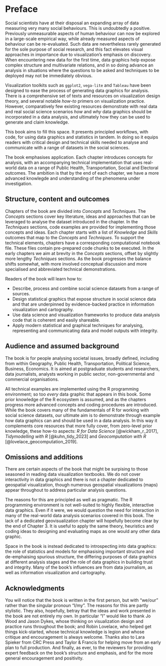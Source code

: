 # Preface {.unnumbered}

Social scientists have at their disposal an expanding array of data measuring very many social behaviours. This is undoubtedly a positive. Previously unmeasurable aspects of human behaviour can now be explored in a large-scale empirical way, while already measured aspects of behaviour can be re-evaluated. Such data are nevertheless rarely generated for the sole purpose of social research, and this fact elevates visual approaches in importance due to visualization's emphasis on discovery. When encountering new data for the first time, data graphics help expose complex structure and multivariate relations, and in so doing advance an analysis in situations where the questions to be asked and techniques to be deployed may not be immediately obvious.

Visualization toolkits such as `ggplot2`, `vega-lite` and `Tableau` have been designed to ease the process of generating data graphics for analysis. There is a comprehensive set of texts and resources on visualization design theory, and several notable *how-to* primers on visualization practice. However, comparatively few existing resources demonstrate with real data and real social science scenarios *how* and *why* data graphics should be incorporated in a data analysis, and ultimately how they can be used to generate and claim knowledge.

This book aims to fill this space. It presents principled workflows, with code, for using data graphics and statistics in tandem. In doing so it equips readers with critical design and technical skills needed to analyse and communicate with a range of datasets in the social sciences.

The book emphasises application. Each chapter introduces concepts for analysis, with an accompanying technical implementation that uses real-world data on a range of Public Health, Transportation, Social and Electoral outcomes. The ambition is that by the end of each chapter, we have a more advanced knowlegde and understanding of the phenomena under investigation.

## Structure, content and outcomes {.unnumbered}

Chapters of the book are divided into *Concepts* and *Techniques*. The *Concepts* sections cover key literature, ideas and approaches that can be leveraged to analyse the dataset introduced in the chapter. In the *Techniques* sections, code examples are provided for implementing those concepts and ideas. Each chapter starts with a list of *Knowledge* and *Skills* outcomes that map to the *Concepts* and *Techniques*. To support the technical elements, chapters have a corresponding computational notebook file. These files contain pre-prepared code chunks to be executed. In the early chapters we aim at brevity in the *Concepts* sections, offset by slightly more lengthy *Techniques* sections. As the book progresses the balance shifts somewhat, with more involved conceptual discussion and more specialised and abbreviated technical demonstrations.

<!-- Chapters are also accompanied, via the  Appendices, with *Tasks* for readers to complete in order to test learning. Some tasks are technical and require code to be written;  some are more conceptual. To support these tasks, each chapter has a corresponding computational notebook template file. The templates contain pre-prepared code chunks to be executed. As the book progresses, the amount of pre-prepared code in the templates reduces and readers must contribute more code of their own. -->

Readers of the book will learn how to:

-   Describe, process and combine social science datasets from a range of sources.
-   Design statistical graphics that expose structure in social science data and that are underpinned by evidence-backed practice in information visualization and cartography.
-   Use data science and visualization frameworks to produce data analysis code that is coherent and easily shareable.
-   Apply modern statistical and graphical techniques for analysing, representing and communicating data and model outputs with integrity.

## Audience and assumed background {.unnumbered}

The book is for people analysing societal issues, broadly defined, including from within Geography, Public Health, Transportation, Political Science, Business, Economics. It is aimed at postgraduate students and researchers, data journalists, analysts working in public sector, non-governmental and commercial organisations.

All technical examples are implemented using the R programming environment; so too *every* data graphic that appears in this book. Some prior knowledge of the R ecosystem is assumed, and as the chapters progress more advanced concepts and coding procedures are introduced. While the book covers many of the fundamentals of R for working with social science datasets, our ultimate aim is to demonstrate through example how data graphics can and should be used in a data analysis. In this way it complements core resources that more fully cover, from zero-level prior knowledge, these how-to aspects: *R for Data Science* [@wickham_r_2017], *Tidymodelling with R* [@kuhn_tidy_2023] and *Geocomputation with R* [@lovelace_geocomputation_2019].

## Omissions and additions {.unnumbered}

There are certain aspects of the book that might be surpising to those seasoned in reading data visualization textbooks. We do not cover interactivity in data graphics and there is not a chapter dedicated to geospatial visualization, though numerous geospatial visualizations (maps) appear throughout to address particular analysis questions.

The reasons for this are principled as well as pragmatic. The R programming environment is not well-suited to highly flexible, interactive data graphics. Even if it were, we would question the need for interaction in many of the real-world data analysis scenarios covered in this book. The lack of a dedicated geovisualization chapter will hopefully become clear by the end of Chapter 3. It is useful to apply the same theory, heuristics and coding ideas to designing and evaluating maps as one would any other data graphic.

Space in the book is instead dedicated to introspecting into data graphics: the role of statistics and models for emphasising important structure and de-emphaising spurious structure, the differing purposes of data graphics at different analysis stages and the role of data graphics in building trust and integrity. Many of the book's influences are from data journalism, as well as information visualization and cartography.

<!-- Indeed that the `R` ecosystem supports a very high-level syle of coding -- '*magically succint and concise functions*' [@wickham_a] -- to the extent that can be regarded    -->

<!-- Hopefully become clear by end of Chapter 3. Especially given the software libraries used to construct data graphics,  -->

## Acknowledgments

You will notice that the book is written in the first person, but with "we/our" rather than the singular pronoun "I/my". The reasons for this are partly stylistic. They also, hopefully, betray that the ideas and work presented in the book are not entirely my own. In particular "I" would like to thank Jo Wood and Jason Dykes, whose thinking on visualization design and practice runs throughout the book; and Robin Lovelace, who helped get things kick-started, whose technical knowledge is legion and whose critique and  encouragement is always welcome. Thanks also to Lara Spieker from CRC Press and Taylor & Francis for helping move from an early plan to full production. And finally, as ever, to the reviewers for providing expert feedback on the book's structure and emphasis, and for the more general encouragement and positivity.


<!-- Lara Spieker, from CRC Press, who has worked over two years to take the book from an early plan into production. -->

<!-- ## License

This website is licensed under the [Creative Commons Attribution-NonCommercial-NoDerivs 4.0](https://creativecommons.org/licenses/by-nc-nd/4.0/) License. -->


\mainmatter
